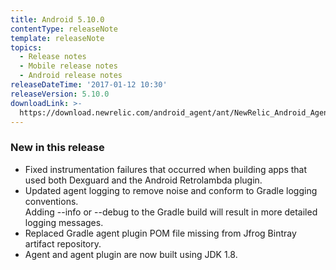 ```yaml
---
title: Android 5.10.0
contentType: releaseNote
template: releaseNote
topics:
  - Release notes
  - Mobile release notes
  - Android release notes
releaseDateTime: '2017-01-12 10:30'
releaseVersion: 5.10.0
downloadLink: >-
  https://download.newrelic.com/android_agent/ant/NewRelic_Android_Agent_5.10.0.zip
---
```


### New in this release

* Fixed instrumentation failures that occurred when building apps that used both Dexguard and the Android Retrolambda plugin.
* Updated agent logging to remove noise and conform to Gradle logging conventions.  
  Adding --info or --debug to the Gradle build will result in more detailed logging messages.
* Replaced Gradle agent plugin POM file missing from Jfrog Bintray artifact repository.
* Agent and agent plugin are now built using JDK 1.8.
